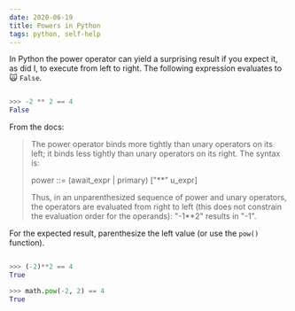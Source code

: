 ```yaml
---
date: 2020-06-19
title: Powers in Python
tags: python, self-help
---
```


In Python the power operator can yield a surprising result if you expect it, as did I, to execute from left to right. The following expression evaluates to 🙀 `False`.

```python

>>> -2 ** 2 == 4
False

```

From the docs:

> The power operator binds more tightly than unary operators on its 
> left; it binds less tightly than unary operators on its right. The 
> syntax is:
>
>   power ::= (await_expr | primary) ["**" u_expr]
>
> Thus, in an unparenthesized sequence of power and unary operators, the
> operators are evaluated from right to left (this does not constrain
> the evaluation order for the operands): "-1**2" results in "-1".

For the expected result, parenthesize the left value (or use the `pow()` function).

```python

>>> (-2)**2 == 4
True

>>> math.pow(-2, 2) == 4
True

```



